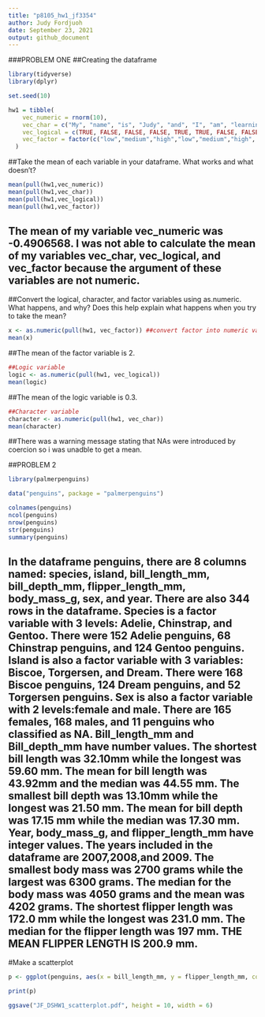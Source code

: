 ```yaml
---
title: "p8105_hw1_jf3354"
author: Judy Fordjuoh
date: September 23, 2021
output: github_document
---
```

###PROBLEM ONE
##Creating the dataframe

```r
library(tidyverse) 
library(dplyr)
```

```r
set.seed(10)

hw1 = tibble(
    vec_numeric = rnorm(10),
    vec_char = c("My", "name", "is", "Judy", "and", "I", "am", "learning", "data","science"),
    vec_logical = c(TRUE, FALSE, FALSE, FALSE, TRUE, TRUE, FALSE, FALSE, FALSE, FALSE),
    vec_factor = factor(c("low","medium","high","low","medium","high", "low","medium","high", "low"))
  )
```
##Take the mean of each variable in your dataframe. What works and what doesn’t?

```r
mean(pull(hw1,vec_numeric))
mean(pull(hw1,vec_char))
mean(pull(hw1,vec_logical))
mean(pull(hw1,vec_factor))
```
## The mean of my variable vec_numeric was -0.4906568. I was not able to calculate the mean of my variables vec_char, vec_logical, and vec_factor because the argument of these variables are not numeric. 

##Convert the logical, character, and factor variables using as.numeric. What happens, and why? Does this help explain what happens when you try to take the mean?

```r
x <- as.numeric(pull(hw1, vec_factor)) ##convert factor into numeric value
mean(x) 
```
##The mean of the factor variable is 2. 

```r
##Logic variable 
logic <- as.numeric(pull(hw1, vec_logical))
mean(logic) 
```
##The mean of the logic variable is 0.3.

```r
##Character variable 
character <- as.numeric(pull(hw1, vec_char))
mean(character) 
```
##There was a warning message stating that NAs were introduced by coercion so i was unadble to get a mean.

##PROBLEM 2
```r
library(palmerpenguins)

data("penguins", package = "palmerpenguins")

colnames(penguins)
ncol(penguins)
nrow(penguins)
str(penguins)
summary(penguins)
```
## In the dataframe penguins, there are 8 columns named: species, island, bill_length_mm, bill_depth_mm, flipper_length_mm, body_mass_g, sex, and year. There are also 344 rows in the dataframe. Species is a factor variable with 3 levels: Adelie, Chinstrap, and Gentoo. There were 152 Adelie penguins, 68 Chinstrap penguins, and 124 Gentoo penguins. Island is also a factor variable with 3 variables: Biscoe, Torgersen, and Dream. There were 168 Biscoe penguins, 124 Dream penguins, and 52 Torgersen penguins. Sex is also a factor variable with 2 levels:female and male. There are 165 females, 168 males, and 11 penguins who classified as NA.  Bill_length_mm and Bill_depth_mm have number values. The shortest bill length was 32.10mm while the longest was 59.60 mm. The mean for bill length was 43.92mm and the median was 44.55 mm. The smallest bill depth was 13.10mm while the longest was 21.50 mm. The mean for bill depth was 17.15 mm while the median was 17.30 mm. Year, body_mass_g, and flipper_length_mm have integer values. The years included in the dataframe are 2007,2008,and 2009. The smallest body mass was 2700 grams while the largest was 6300 grams. The median for the body mass was 4050 grams and the mean was 4202 grams. The shortest flipper length was 172.0 mm while the longest was 231.0 mm. The median for the flipper length was 197 mm. THE MEAN FLIPPER LENGTH IS  200.9 mm.

#Make a scatterplot
```r
p <- ggplot(penguins, aes(x = bill_length_mm, y = flipper_length_mm, color = species)) + geom_point(alpha = 0.5) 

print(p)

ggsave("JF_DSHW1_scatterplot.pdf", height = 10, width = 6)
```


